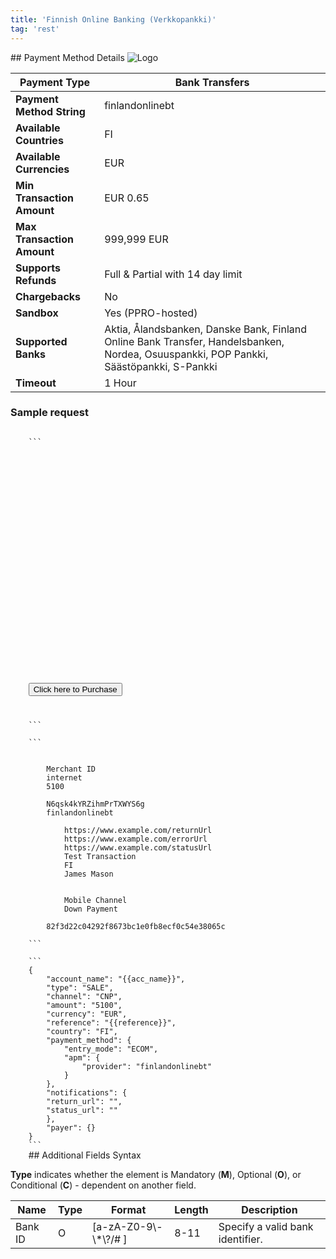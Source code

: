 ```yaml
---
title: 'Finnish Online Banking (Verkkopankki)'
tag: 'rest'
---
```

        
<div className="flex justify-between items-baseline">
    ## Payment Method Details
    <img alt="Logo" style={{maxWidth: "150px"}} src="/sites/default/files/migrated_images/assets/images/apms/finlandonlinebt.png" />
</div>

| **Payment Type**           | Bank Transfers                                                                                                                         |
| -------------------------- | -------------------------------------------------------------------------------------------------------------------------------------- |
| **Payment Method String**  | finlandonlinebt                                                                                                                        |
| **Available Countries**    | FI                                                                                                                                     |
| **Available Currencies**   | EUR                                                                                                                                    |
| **Min Transaction Amount** | EUR 0.65                                                                                                                               |
| **Max Transaction Amount** | 999,999 EUR                                                                                                                            |
| **Supports Refunds**       | Full & Partial with 14 day limit                                                                                                       |
| **Chargebacks**            | No                                                                                                                                     |
| **Sandbox**                | Yes (PPRO-hosted)                                                                                                                      |
| **Supported Banks**        | Aktia, Ålandsbanken, Danske Bank, Finland Online Bank Transfer, Handelsbanken, Nordea, Osuuspankki, POP Pankki, Säästöpankki, S-Pankki |
| **Timeout**                | 1 Hour                                                                                                                                 |

### Sample request
<CodeGroup>
	<Code id="html" title="HTTP POST (HPP)" language="markup" active>
	```
	<form method="POST" action="https://pay.sandbox.realexpayments.com/pay">
	<input type="hidden" name="TIMESTAMP" value ="{{ timestamp }}">
	<input type="hidden" name="MERCHANT_ID" value ="{{merchantId}}">
	<input type="hidden" name="ACCOUNT" value ="internet">
	<input type="hidden" name="ORDER_ID" value ="20230203143928-63dd1ca036eb2">
	<input type="hidden" name="AMOUNT" value ="5100">
	<input type="hidden" name="CURRENCY" value ="EUR">
	<input type="hidden" name="SHA1HASH" value ="f6dc2d13d268d1461cb73b6fa66a63480f35e49b">
	<input type="hidden" name="AUTO_SETTLE_FLAG" value ="1">
	<input type="hidden" name="HPP_VERSION" value ="2">
	<input type="hidden" name="HPP_CUSTOMER_COUNTRY" value ="FI">
	<input type="hidden" name="HPP_CUSTOMER_FIRSTNAME" value ="James">
	<input type="hidden" name="HPP_CUSTOMER_LASTNAME" value ="Maso"">
	<input type="hidden" name="MERCHANT_RESPONSE_URL" value ="https://www.example.com/statusUrl">
	<input type="hidden" name="HPP_TX_STATUS_URL" value ="https://www.example.com/statusUrl">
	<input type="hidden" name="HPP_ADDRESS_MATCH_INDICATOR" value ="false">
	<input type="hidden" name="HPP_BILLING_STREET1" value ="Flat 123">
	<input type="hidden" name="HPP_BILLING_CITY" value ="Halifax">
	<input type="hidden" name="HPP_BILLING_POSTALCODE" value ="E77 4Q"">
	<input type="hidden" name="HPP_BILLING_COUNTRY" value ="826">
	<input type="hidden" name="HPP_LANG" value ="EN">
	<input type="hidden" name="HPP_CHALLENGE_REQUEST_INDICATOR" value ="NO_PREFERENCE">
	<input type="hidden" name="HPP_CUSTOMER_EMAIL" value ="james.mason@example.com">
	<input type="hidden" name="COMMENT1" value="Mobile Channel">
	<input type="hidden" name="COMMENT2" value="Down Payment">
	<input type="hidden" name="CARD_PAYMENT_BUTTON" value="Pay Now">
	<input type="submit" value="Click here to Purchase">
	</form>
	```
	</Code>
	<Code id="xml" title="XML" language="markup">
	```
	<?xml version='1.0' encoding='UTF-8'?>			
	<request type='payment-set' timestamp='{{timestamp}}'>			
		<merchantid>Merchant ID</merchantid>		
		<account>internet</account>		
		<amount currency='EUR'>5100</amount>		
		<autosettle flag='1' />		
		<orderid>N6qsk4kYRZihmPrTXWYS6g</orderid>		
		<paymentmethod>finlandonlinebt</paymentmethod>		
		<paymentmethoddetails>		
			<returnurl>https://www.example.com/returnUrl</returnurl>	
			<errorurl>https://www.example.com/errorUrl</errorurl>	
			<statusupdateurl>https://www.example.com/statusUrl</statusupdateurl>	
			<descriptor>Test Transaction</descriptor>	
			<country>FI</country>	
			<accountholdername>James Mason</accountholdername>	
		</paymentmethoddetails>		
		<comments>		
			<comment id='1'>Mobile Channel</comment>	
			<comment id='2'>Down Payment</comment>	
		</comments>		
		<sha1hash>82f3d22c04292f8673bc1e0fb8ecf0c54e38065c</sha1hash>		
	</request>
	```
	</Code>
	<Code id="json" title="JSON" language="json">
	```
	{                        
		"account_name": "{{acc_name}}",                
		"type": "SALE",                
		"channel": "CNP",                
		"amount": "5100",                
		"currency": "EUR",                
		"reference": "{{reference}}",                
		"country": "FI",                
		"payment_method": {                
			"entry_mode": "ECOM",        
			"apm": {        
				"provider": "finlandonlinebt"
			}        
		},                
		"notifications": {                
		"return_url": "<Replace with your own endpoints>",                
		"status_url": "<Replace with your own endpoints>"                
		},                
		"payer": {}                
	} 
	```
	</Code>
</CodeGroup>
## Additional Fields Syntax

**Type** indicates whether the element is Mandatory (**M**), Optional (**O**), or Conditional (**C**) - dependent on another field.

| Name    | Type | Format                     | Length | Description                      |
| ------- | ---- | -------------------------- | ------ | -------------------------------- |
| Bank ID | O    | \[a-zA-Z0-9\\-\\\*\\?/# \] | 8-11   | Specify a valid bank identifier. |